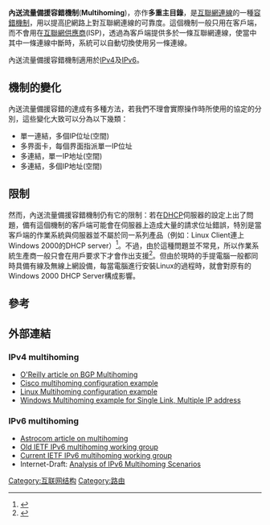 {{noteTA|G1=IT}}
'''內送流量備援容錯機制'''('''Multihoming''')，亦作'''多重主目錄'''，是[[互聯網連線|互聯網連線]]的一種[[容錯機制|容錯機制]]，用以提高[[网际协议|IP]]網路上對互聯網連線的可靠度。這個機制一般只用在客戶端，而不會用在[[互聯網供應商|互聯網供應商]](ISP)，透過為客戶端提供多於一條互聯網連線，使當中其中一條連線中斷時，系統可以自動切換使用另一條連線。

內送流量備援容錯機制適用於[[IPv4|IPv4]]及[[IPv6|IPv6]]。

== 機制的變化 ==

內送流量備援容錯的達成有多種方法，若我們不理會實際操作時所使用的協定的分別，這些變化大致可以分為以下幾類：
* 單一連結，多個IP位址(空間)
* 多界面卡，每個界面指派單一IP位址
* 多連結，單一IP地址(空間)
* 多連結，多個IP地址(空間)

== 限制 ==

然而，內送流量備援容錯機制仍有它的限制：若在[[DHCP|DHCP]]伺服器的設定上出了問題，備有這個機制的客戶端可能會在伺服器上造成大量的請求位址錯誤，特別是當客戶端的作業系統與伺服器並不屬於同一系列產品（例如：Linux Client連上Windows 2000的DHCP server）<ref>{{cite web|url=http://support.microsoft.com/kb/325919/|title=多重主目錄 DHCP 用戶端可能會在 Windows 2000 DHCP 伺服器在造成"bad_address"項目|date=2007-02-01|accessdate=2008-10-14|publisher=Microsoft技術支援服務|archive-date=2015-01-10|archive-url=https://web.archive.org/web/20150110221959/http://support.microsoft.com/kb/325919|dead-url=no}}</ref>。不過，由於這種問題並不常見，所以作業系統生產商一般只會在用戶要求下才會作出支援<ref>{{cite web|url=http://support.microsoft.com/hotfix/KBHotfix.aspx?kbnum=325919&hip=|title=KB325919 Hotfix|accessdate=2008-10-14|publisher=Microsoft技術支援服務}}</ref>。但由於現時的手提電腦一般都同時具備有線及無線上網設備，每當電腦進行安裝Linux的過程時，就會對原有的Windows 2000 DHCP Server構成影響。

== 參考 ==
{{reflist}}

== 外部連結 ==
=== IPv4 multihoming ===
* [http://www.oreillynet.com/pub/a/network/2002/08/12/multihoming.html O'Reilly article on BGP Multihoming] {{Wayback|url=http://www.oreillynet.com/pub/a/network/2002/08/12/multihoming.html |date=20140930100657 }}
* [http://www.cisco.com/en/US/tech/tk365/technologies_configuration_example09186a008009456d.shtml Cisco multihoming configuration example] {{Wayback|url=http://www.cisco.com/en/US/tech/tk365/technologies_configuration_example09186a008009456d.shtml |date=20140119045246 }}
* [https://web.archive.org/web/20080705192347/http://tetro.net/misc/multilink.html Linux Multihoming configuration example]
* [http://www.uit.co.uk/practical-tcpip/w-ipaliasw.pdf Windows Multihoming example for Single Link, Multiple IP address]{{Wayback|url=http://www.uit.co.uk/practical-tcpip/w-ipaliasw.pdf |date=20070204050951 }}

=== IPv6 multihoming ===
* [https://web.archive.org/web/20081018215444/http://www.astrocorp.com/redundancy/index.html Astrocom article on multihoming]
* [https://web.archive.org/web/20081004150110/http://ops.ietf.org/multi6/ Old IETF IPv6 multihoming working group]
* [https://web.archive.org/web/20081004151644/http://www.ietf.org/html.charters/shim6-charter.html Current IETF IPv6 multihoming working group]
* Internet-Draft: [http://www.consulintel.euro6ix.org/ietf/draft-palet-multi6-scenarios-00.txt Analysis of IPv6 Multihoming Scenarios] {{Wayback|url=http://www.consulintel.euro6ix.org/ietf/draft-palet-multi6-scenarios-00.txt |date=20161006182330 }}

[[Category:互联网结构|Category:互联网结构]]
[[Category:路由|Category:路由]]
